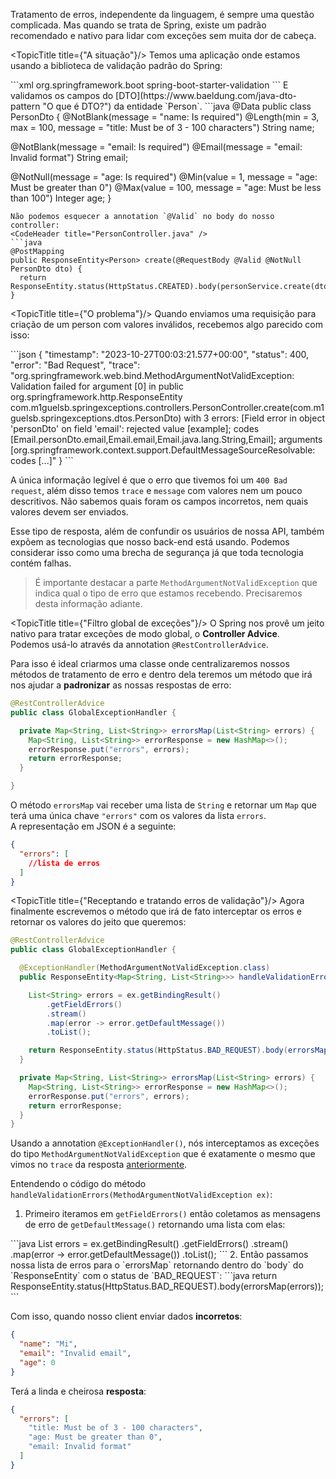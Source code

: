 Tratamento de erros, independente da linguagem, é sempre uma questão complicada. Mas quando se trata de Spring, existe um padrão recomendado e nativo para lidar com exceções sem muita dor de cabeça.

<TopicTitle title={"A situação"}/>
Temos uma aplicação onde estamos usando a biblioteca de validação padrão do Spring:

<CodeHeader title="pom.xml" />
```xml 
<dependency>
   <groupId>org.springframework.boot</groupId>
   <artifactId>spring-boot-starter-validation</artifactId>
</dependency>
```
E validamos os campos do [DTO](https://www.baeldung.com/java-dto-pattern "O que é DTO?") da entidade `Person`.
<CodeHeader title="PersonDto.java" />
```java
@Data
public class PersonDto {
  @NotBlank(message = "name: Is required")
  @Length(min = 3, max = 100, message = "title: Must be of 3 - 100 characters")
  String name;

  @NotBlank(message = "email: Is required")
  @Email(message = "email: Invalid format")
  String email;

  @NotNull(message = "age: Is required")
  @Min(value = 1, message = "age: Must be greater than 0")
  @Max(value = 100, message = "age: Must be less than 100")
  Integer age;
}
```
Não podemos esquecer a annotation `@Valid` no body do nosso controller:
<CodeHeader title="PersonController.java" />
```java
@PostMapping
public ResponseEntity<Person> create(@RequestBody @Valid @NotNull PersonDto dto) {
  return ResponseEntity.status(HttpStatus.CREATED).body(personService.create(dto));
}
```

<TopicTitle title={"O problema"}/>
Quando enviamos uma requisição para criação de um person com valores inválidos, recebemos algo parecido com isso:

<CodeHeader title="POST REQUEST RESPONSE" />
```json
{
  "timestamp": "2023-10-27T00:03:21.577+00:00",
  "status": 400,
  "error": "Bad Request",
  "trace": "org.springframework.web.bind.MethodArgumentNotValidException: Validation failed for argument [0] in public org.springframework.http.ResponseEntity<com.m1guelsb.springexceptions.entities.Person> com.m1guelsb.springexceptions.controllers.PersonController.create(com.m1guelsb.springexceptions.dtos.PersonDto) with 3 errors: [Field error in object 'personDto' on field 'email': rejected value [example]; codes [Email.personDto.email,Email.email,Email.java.lang.String,Email]; arguments [org.springframework.context.support.DefaultMessageSourceResolvable: codes [...]"
}
```

A única informação legível é que o erro que tivemos foi um `400 Bad request`, além disso temos `trace` e `message` com valores nem um pouco descritivos. Não sabemos quais foram os campos incorretos, nem quais valores devem ser enviados.

Esse tipo de resposta, além de confundir os usuários de nossa API, também expõem as tecnologias que nosso back-end está usando. Podemos considerar isso como uma brecha de segurança já que toda tecnologia contém falhas.

>É importante destacar a parte `MethodArgumentNotValidException` que indica qual o tipo de erro que estamos recebendo. Precisaremos desta informação adiante.

<TopicTitle title={"Filtro global de exceções"}/>
O Spring nos provê um jeito nativo para tratar exceções de modo global, o **Controller Advice**.\
Podemos usá-lo através da annotation `@RestControllerAdvice`.

Para isso é ideal criarmos uma classe onde centralizaremos nossos métodos de tratamento de erro e dentro dela teremos um método que irá nos ajudar a **padronizar** as nossas respostas de erro:
<CodeHeader title="GlobalExceptionHandler.java" />
```java
@RestControllerAdvice
public class GlobalExceptionHandler {

  private Map<String, List<String>> errorsMap(List<String> errors) {
    Map<String, List<String>> errorResponse = new HashMap<>();
    errorResponse.put("errors", errors);
    return errorResponse;
  }

}
```
O método `errorsMap` vai receber uma lista de `String` e retornar um `Map` que terá uma única chave `"errors"` com os valores da lista `errors`.\
A representação em JSON é a seguinte:
```JSON
{
  "errors": [
    //lista de erros
  ]
}
```

<TopicTitle title={"Receptando e tratando erros de validação"}/>
Agora finalmente escrevemos o método que irá de fato interceptar os erros e retornar os valores do jeito que queremos:
<CodeHeader title="GlobalExceptionHandler.java" />
```java
@RestControllerAdvice
public class GlobalExceptionHandler {

  @ExceptionHandler(MethodArgumentNotValidException.class)
  public ResponseEntity<Map<String, List<String>>> handleValidationErrors(MethodArgumentNotValidException ex) {

    List<String> errors = ex.getBindingResult()
        .getFieldErrors()
        .stream()
        .map(error -> error.getDefaultMessage())
        .toList();

    return ResponseEntity.status(HttpStatus.BAD_REQUEST).body(errorsMap(errors));
  }

  private Map<String, List<String>> errorsMap(List<String> errors) {
    Map<String, List<String>> errorResponse = new HashMap<>();
    errorResponse.put("errors", errors);
    return errorResponse;
  }
}
```
Usando a annotation `@ExceptionHandler()`, nós interceptamos as exceções do tipo `MethodArgumentNotValidException` que é exatamente o mesmo que vimos no `trace` da resposta [anteriormente](#o-problema).

Entendendo o código do método `handleValidationErrors(MethodArgumentNotValidException ex)`:
1. Primeiro iteramos em `getFieldErrors()` então coletamos as mensagens de erro de `getDefaultMessage()` retornando uma lista com elas:
<CodeHeader title="GlobalExceptionHandler.java" />
```java 
List<String> errors = ex.getBindingResult()
    .getFieldErrors()
    .stream()
    .map(error -> error.getDefaultMessage())
    .toList();
```
2. Então passamos nossa lista de erros para o `errorsMap` retornando dentro do `body` do `ResponseEntity` com o status de `BAD_REQUEST`:
<CodeHeader title="GlobalExceptionHandler.java" />
```java
return ResponseEntity.status(HttpStatus.BAD_REQUEST).body(errorsMap(errors));
```

Com isso, quando nosso client enviar dados **incorretos**:
<CodeHeader title="POST REQUEST BODY" />
```JSON
{
  "name": "Mi",
  "email": "Invalid email",
  "age": 0
}
```

Terá a linda e cheirosa **resposta**:
<CodeHeader title="POST REQUEST RESPONSE" />
```JSON
{
  "errors": [
    "title: Must be of 3 - 100 characters",
    "age: Must be greater than 0",
    "email: Invalid format"
  ]
}
```
